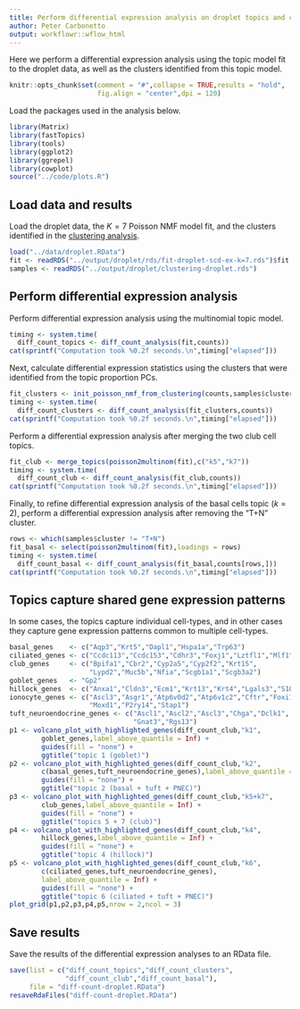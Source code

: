 ```yaml
---
title: Perform differential expression analysis on droplet topics and clusters
author: Peter Carbonetto
output: workflowr::wflow_html
---
```


Here we perform a differential expression analysis using the topic
model fit to the droplet data, as well as the clusters identified from
this topic model.

```r
knitr::opts_chunk$set(comment = "#",collapse = TRUE,results = "hold",
                      fig.align = "center",dpi = 120)
```

Load the packages used in the analysis below.

```r
library(Matrix)
library(fastTopics)
library(tools)
library(ggplot2)
library(ggrepel)
library(cowplot)
source("../code/plots.R")
```

Load data and results
---------------------

Load the droplet data, the $K = 7$ Poisson NMF model fit, and the
clusters identified in the [clustering analysis](clusters_droplet.html).

```r
load("../data/droplet.RData")
fit <- readRDS("../output/droplet/rds/fit-droplet-scd-ex-k=7.rds")$fit
samples <- readRDS("../output/droplet/clustering-droplet.rds")
```

Perform differential expression analysis
----------------------------------------

Perform differential expression analysis using the multinomial topic
model.

```r
timing <- system.time(
  diff_count_topics <- diff_count_analysis(fit,counts))
cat(sprintf("Computation took %0.2f seconds.\n",timing["elapsed"]))
```

Next, calculate differential expression statistics using the clusters
that were identified from the topic proportion PCs.

```r
fit_clusters <- init_poisson_nmf_from_clustering(counts,samples$cluster)
timing <- system.time(
  diff_count_clusters <- diff_count_analysis(fit_clusters,counts))
cat(sprintf("Computation took %0.2f seconds.\n",timing["elapsed"]))
```

Perform a differential expression analysis after merging the two club
cell topics.

```r
fit_club <- merge_topics(poisson2multinom(fit),c("k5","k7"))
timing <- system.time(
  diff_count_club <- diff_count_analysis(fit_club,counts))
cat(sprintf("Computation took %0.2f seconds.\n",timing["elapsed"]))
```

Finally, to refine differential expression analysis of the basal cells
topic ($k = 2$), perform a differential expression analysis after
removing the "T+N" cluster.

```r
rows <- which(samples$cluster != "T+N")
fit_basal <- select(poisson2multinom(fit),loadings = rows)
timing <- system.time(
  diff_count_basal <- diff_count_analysis(fit_basal,counts[rows,]))
cat(sprintf("Computation took %0.2f seconds.\n",timing["elapsed"]))
```

Topics capture shared gene expression patterns
----------------------------------------------

In some cases, the topics capture individual cell-types, and in other
cases they capture gene expression patterns common to multiple
cell-types.

```r
basal_genes    <- c("Aqp3","Krt5","Dapl1","Hspa1a","Trp63")
ciliated_genes <- c("Ccdc113","Ccdc153","Cdhr3","Foxj1","Lztfl1","Mlf1")
club_genes     <- c("Bpifa1","Cbr2","Cyp2a5","Cyp2f2","Krt15",
                    "Lypd2","Muc5b","Nfia","Scgb1a1","Scgb3a2")
goblet_genes   <- "Gp2"
hillock_genes  <- c("Anxa1","Cldn3","Ecm1","Krt13","Krt4","Lgals3","S100a11")
ionocyte_genes <- c("Ascl3","Asgr1","Atp6v0d2","Atp6v1c2","Cftr","Foxi1",
                    "Moxd1","P2ry14","Stap1")
tuft_neuroendocrine_genes <- c("Ascl1","Ascl2","Ascl3","Chga","Dclk1",
                               "Gnat3","Rgs13")
p1 <- volcano_plot_with_highlighted_genes(diff_count_club,"k1",
        goblet_genes,label_above_quantile = Inf) +
		guides(fill = "none") +
		ggtitle("topic 1 (goblet)")
p2 <- volcano_plot_with_highlighted_genes(diff_count_club,"k2",
        c(basal_genes,tuft_neuroendocrine_genes),label_above_quantile = Inf) +
		guides(fill = "none") +
		ggtitle("topic 2 (basal + tuft + PNEC)")
p3 <- volcano_plot_with_highlighted_genes(diff_count_club,"k5+k7",
        club_genes,label_above_quantile = Inf) +
		guides(fill = "none") +
		ggtitle("topics 5 + 7 (club)")
p4 <- volcano_plot_with_highlighted_genes(diff_count_club,"k4",
        hillock_genes,label_above_quantile = Inf) +
		guides(fill = "none") +
		ggtitle("topic 4 (hillock)")
p5 <- volcano_plot_with_highlighted_genes(diff_count_club,"k6",
        c(ciliated_genes,tuft_neuroendocrine_genes),
        label_above_quantile = Inf) +
		guides(fill = "none") +
		ggtitle("topic 6 (ciliated + tuft + PNEC)")
plot_grid(p1,p2,p3,p4,p5,nrow = 2,ncol = 3)
```

Save results
------------

Save the results of the differential expression analyses to an RData
file.

```r
save(list = c("diff_count_topics","diff_count_clusters",
              "diff_count_club","diff_count_basal"),
     file = "diff-count-droplet.RData")
resaveRdaFiles("diff-count-droplet.RData")
```
